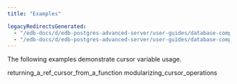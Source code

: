 ```yaml
---
title: "Examples"

legacyRedirectsGenerated:
  - "/edb-docs/d/edb-postgres-advanced-server/user-guides/database-compatibility-stored-procedural-language-guide/13/examples.html"
  - "/edb-docs/d/edb-postgres-advanced-server/user-guides/database-compatibility-stored-procedural-language-guide/latest/examples.html"
---
```


<div id="examples" class="registered_link"></div>

The following examples demonstrate cursor variable usage.

<div class="toctree" maxdepth="3">

returning_a_ref_cursor_from_a_function modularizing_cursor_operations

</div>
